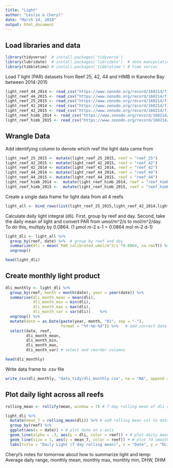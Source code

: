 ```yaml
---
title: "Light"
author: "Leslie & Cheryl"
date: "March 14, 2018"
output: html_document
---
```


## Load libraries and data
```r
library(tidyverse)  # install.packages('tidyverse')
library(lubridate)  # install.packages('lubridate')  # date manipulation
library(tibbletime) # install.packages('tibbletime') # time series
```

Load 7 light (PAR) datasets from Reef 25, 42, 44 and HIMB in Kaneohe Bay between 2014-2015

```r
light_reef_44_2014 <- read_csv("https://www.zenodo.org/record/160214/files/light_reef44_2014.csv")
light_reef_44_2015 <- read_csv("https://www.zenodo.org/record/160214/files/light_reef44_2015.csv")
light_reef_25_2015 <- read_csv("https://www.zenodo.org/record/160214/files/light_reef25_2015.csv")
light_reef_42_2014 <- read_csv("https://www.zenodo.org/record/160214/files/light_reef42_2014.csv")
light_reef_42_2015 <- read_csv("https://www.zenodo.org/record/160214/files/light_reef42_2015.csv")
light_reef_himb_2014 <- read_csv("https://www.zenodo.org/record/160214/files/light_reefHIMB_2014.csv")
light_reef_himb_2015 <- read_csv("https://www.zenodo.org/record/160214/files/light_reefHIMB_2015.csv")
```

## Wrangle Data
Add identifying column to denote which reef the light data came from

```r
light_reef_25_2015 <- mutate(light_reef_25_2015, reef = "reef_25")
light_reef_42_2015 <- mutate(light_reef_42_2015, reef = "reef_42")
light_reef_42_2014 <- mutate(light_reef_42_2014, reef = "reef_42")
light_reef_44_2014 <- mutate(light_reef_44_2014, reef = "reef_44")
light_reef_44_2015 <- mutate(light_reef_44_2015, reef = "reef_44")
light_reef_himb_2014 <-  mutate(light_reef_himb_2014, reef = "reef_himb")
light_reef_himb_2015 <-  mutate(light_reef_himb_2015, reef = "reef_himb")
```

Create a single data frame for light data from all 4 reefs

```r
light_all <- bind_rows(list(light_reef_25_2015,light_reef_42_2014,light_reef_42_2015, light_reef_44_2014, light_reef_44_2015, light_reef_himb_2014, light_reef_himb_2015))
```

Calculate daily light integral (dli). First, group by reef and day. Second, take the daily mean of light and convert PAR from umol/m^2/s to mol/m^2/day. To do this, multiply by 0.0864. (1 µmol m-2 s-1 = 0.0864 mol m-2 d-1)

```r
light_dli <- light_all %>%
  group_by(reef, date) %>%  # group by reef and day
  summarize(dli = mean(`PAR_calibrated_umol/m^2/s`*0.0864, na.rm=T)) %>% # remove na's and convert units
  ungroup()

head(light_dli)
```
## Create monthly light product
```r
dli_monthly <- light_dli %>%
  group_by(reef, month = month(date), year = year(date)) %>%
  summarise(dli_month_mean = mean(dli), 
            dli_month_min = min(dli), 
            dli_month_max = max(dli),
            dli_month_var = var(dli))    %>%
  ungroup() %>%
  mutate(date = as.Date(paste(year, month, "01", sep = "-"), 
                        format = "%Y-%m-%d")) %>%   # add correct date format
  select(date, reef,                   
         dli_month_mean, 
         dli_month_min, 
         dli_month_max, 
         dli_month_var) # select and reorder columns

head(dli_monthly)
```
Write data frame to .csv file
```r
write_csv(dli_monthly, "data_tidy/dli_monthly.csv", na = "NA", append = FALSE)
```

## Plot daily light across all reefs
```r
rolling_mean <- rollify(mean, window = 7) # 7-day rolling mean of dli data

light_dli %>%
  mutate(mean_7 = rolling_mean(dli)) %>% # add rolling mean col to dataframe
  group_by(reef) %>%
  ggplot(aes(x = date)) + # plot date on x-axis
  geom_line(alpha = .3, aes(y = dli, color = reef)) + # plot daily means
  geom_line(size = 1, aes(y = mean_7, color = reef)) + # plot 7d smoothed
  labs(title = "Daily Light (7 day rolling mean)", x = "Date", y = "DLI (mol m-2 d-1)")
```

Cheryl's notes for tomorrow about how to summarize light and temp: Average daily range, monthly mean, monthly max, monthly min, DHW, DHM



